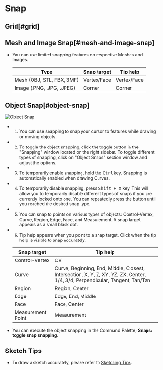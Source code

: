 
# Snap

## Grid[#grid]

## Mesh and Image Snap[#mesh-and-image-snap]

- You can use limited snapping features on respective Meshes and Images.

   | Type                | Snap target | Tip help |
   | ------------------- | ----------- | -------- |
   | Mesh (OBJ, STL, FBX, 3MF)| Vertex/Face | Vertex/Face|
   | Image (.PNG, .JPG, .JPEG)| Corner | Corner | 

## Object Snap[#object-snap]

![Object Snap](/img/object-snap.png)

- 1. You can use snapping to snap your cursor to features while drawing or moving objects.
- 2. To toggle the object snapping, click the toggle button in the "Snapping" window located on the right sidebar. To toggle different types of snapping, click on "Object Snaps" section window and adjust the options.
- 3. To temporarily enable snapping, hold the <kbd>Ctrl</kbd> key. Snapping is automatically enabled when drawing Curves.
- 4. To temporarily disable snapping, press <kbd>Shift + X</kbd> key. This will allow you to temporarily disable different types of snaps if you are currently locked onto one. You can repeatedly press the button until you reached the desired snap type.  
- 5. You can snap to points on various types of objects: Control-Vertex, Curve, Region, Edge, Face, and Measurement. A snap target appears as a small black dot.
- 6. Tip help appears when you point to a snap target. Click when the tip help is visible to snap accurately.

    | Snap target    | Tip help                                                                                                                     |
    | -------------- | ---------------------------------------------------------------------------------------------------------------------------- |
    | Control-Vertex | CV                                                                                                                           |
    | Curve          | Curve, Beginning, End, Middle, Closest, Intersection, X, Y, Z, XY, YZ, ZX, Center, 1/4, 3/4, Perpendicular, Tangent, Tan/Tan |
    | Region         | Region, Center                                                                                                               |
    | Edge           | Edge, End, Middle                                                                                                            |
    | Face           | Face, Center                                                                                                                 |
    | Measurement Point | Measurement                                                                                                               |

- You can execute the object snapping in the Command Palette; **Snaps: toggle snap snapping**. 

## Sketch Tips

- To draw a sketch accurately, please refer to [Sketching Tips](/tool/sketching-essentials).